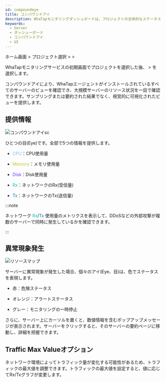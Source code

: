 ```yaml
---
id: compoundeye
title: コンパウンドアイ
description: WhaTapモニタリングダッシュボードは、プロジェクトの全体的なステータスを一目で確認する機能を提供します。
keywords:
  - Server
  - ダッシューボード
  - コンパウンドアイ
  - UI
---
```


ホーム画面 &gt; プロジェクト選択 &gt; <Cmdname sid="side_dashboard" className="uitext" /> &gt; <Cmdname sid="side_compoundEye" className="uitext" />

WhaTapモニタリングサービスの初期画面でプロジェクトを選択した後、<Cmdname sid="side_dashboard" className="uitext" /> &gt; <Cmdname sid="side_compoundEye" className="uitext" />を選択します。

<ImgLang img='compoundeye-chart.png' desc='ダッシュボードコンパウンドアイ'/>

コンパウンドアイにより、WhaTapエージェントがインストールされているすべてのサーバーのビューを確認でき、大規模サーバーのリソース状況を一目で確認できます。サンプリングまたは要約された結果でなく、視覚的に可視化されたビューを提供します。

## 提供情報

![コンパウンドアイsc](/img/compound-eye.png)

ひとつの目(Eye)です。全部で5つの情報を提供します。

- <font color='73C2FC'>CPU</font>：CPU使用量

- <font color='C0CA33'>Memory</font>：メモリ使用量

- <font color='7632FF'>Disk</font>：Disk使用量

- <font color='00BEB8'>Rx</font>：ネットワークのRx(受信量)

- <font color='0076AC'>Tx</font>：ネットワークのTx(送信量)

:::note

ネットワーク <font color='00BEB8'>Rx</font>/<font color='0076AC'>Tx</font> 使用量のメトリクスを表示して、DDoSなどの外部攻撃が複数のサーバーで同時に発生しているかを確認できます。

:::

## 異常現象発生

![リソースマップ](/img/compoundeye-chart-ab.png)

サーバーに異常現象が発生した場合、個々のアイ(Eye、目)は、色でステータスを表現します。

- <span class='ov10'>赤</span>：危険ステータス

- <span class='wer'>オレンジ</span>：アラートステータス

- <span class='mstop'>グレー</span>：モニタリングの一時停止

さらに、サーバー上にカーソルを置くと、数値情報を含むポップアップメッセージが表示されます。サーバーをクリックすると、そのサーバーの要約ページに移動し、詳細を把握できます。

## Traffic Max Valueオプション

ネットワーク環境によってトラフィック量が変化する可能性があるため、トラフィックの最大値を調整できます。トラフィックの最大値を設定すると、値に応じてRx/Txグラフが変更します。

<ImgLang img='compoundeye-chart-max-value.png' desc='チャート最大値'/>
